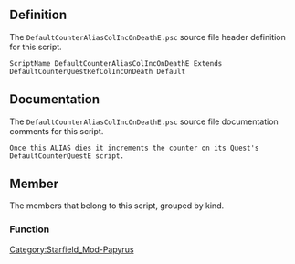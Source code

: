 {{Script_Object_Summary
| title = DefaultCounterAliasColIncOnDeathE
| name = [[SFM:Script-DefaultCounterAliasColIncOnDeathE|DefaultCounterAliasColIncOnDeathE]]
| extends = [[SFM:Script-DefaultCounterQuestRefColIncOnDeath|DefaultCounterQuestRefColIncOnDeath]] → [[SFM:Script-RefCollectionAlias|RefCollectionAlias]] → [[SFM:Script-Alias|Alias]] → [[SFM:Script-ScriptObject|ScriptObject]]
| flags = Default
}}


== Definition ==
The <code>DefaultCounterAliasColIncOnDeathE.psc</code> source file header definition for this script.

<source lang="papyrus">
ScriptName DefaultCounterAliasColIncOnDeathE Extends DefaultCounterQuestRefColIncOnDeath Default
</source>


== Documentation ==
The <code>DefaultCounterAliasColIncOnDeathE.psc</code> source file documentation comments for this script.

<source>
Once this ALIAS dies it increments the counter on its Quest's DefaultCounterQuestE script.
</source>


== Member ==
The members that belong to this script, grouped by kind.

=== Function ===
{{Script_Object_Member_Summary
| title = Increment
| script = [[SFM:Script-DefaultCounterAliasColIncOnDeathE|DefaultCounterAliasColIncOnDeathE]]
| name = [[SFM:Script-DefaultCounterAliasColIncOnDeathE/Increment|Increment]]
| kind = Function
| parameters = ObjectReference akSenderRef
}}


[[Category:Starfield_Mod-Papyrus]]
